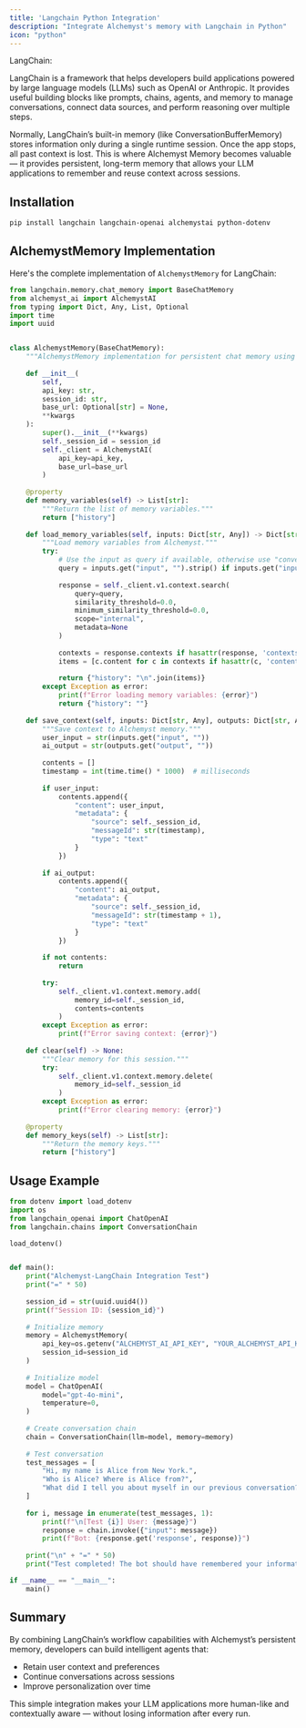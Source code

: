 ```yaml
---
title: 'Langchain Python Integration'
description: "Integrate Alchemyst's memory with Langchain in Python"
icon: "python"
---
```


LangChain:

LangChain is a framework that helps developers build applications powered by large language models (LLMs) such as OpenAI or Anthropic. It provides useful building blocks like prompts, chains, agents, and memory to manage conversations, connect data sources, and perform reasoning over multiple steps.

Normally, LangChain’s built-in memory (like ConversationBufferMemory) stores information only during a single runtime session. Once the app stops, all past context is lost.
This is where Alchemyst Memory becomes valuable — it provides persistent, long-term memory that allows your LLM applications to remember and reuse context across sessions.

## Installation

```bash
pip install langchain langchain-openai alchemystai python-dotenv
```

## AlchemystMemory Implementation

Here's the complete implementation of `AlchemystMemory` for LangChain:

```python
from langchain.memory.chat_memory import BaseChatMemory
from alchemyst_ai import AlchemystAI
from typing import Dict, Any, List, Optional
import time
import uuid


class AlchemystMemory(BaseChatMemory):
    """AlchemystMemory implementation for persistent chat memory using Alchemyst AI."""
    
    def __init__(
        self,
        api_key: str,
        session_id: str,
        base_url: Optional[str] = None,
        **kwargs
    ):
        super().__init__(**kwargs)
        self._session_id = session_id
        self._client = AlchemystAI(
            api_key=api_key,
            base_url=base_url
        )
    
    @property
    def memory_variables(self) -> List[str]:
        """Return the list of memory variables."""
        return ["history"]
    
    def load_memory_variables(self, inputs: Dict[str, Any]) -> Dict[str, Any]:
        """Load memory variables from Alchemyst."""
        try:
            # Use the input as query if available, otherwise use "conversation"
            query = inputs.get("input", "").strip() if inputs.get("input") else "conversation"
            
            response = self._client.v1.context.search(
                query=query,
                similarity_threshold=0.0,
                minimum_similarity_threshold=0.0,
                scope="internal",
                metadata=None
            )
            
            contexts = response.contexts if hasattr(response, 'contexts') else []
            items = [c.content for c in contexts if hasattr(c, 'content') and c.content]
            
            return {"history": "\n".join(items)}
        except Exception as error:
            print(f"Error loading memory variables: {error}")
            return {"history": ""}
    
    def save_context(self, inputs: Dict[str, Any], outputs: Dict[str, Any]) -> None:
        """Save context to Alchemyst memory."""
        user_input = str(inputs.get("input", ""))
        ai_output = str(outputs.get("output", ""))
        
        contents = []
        timestamp = int(time.time() * 1000)  # milliseconds
        
        if user_input:
            contents.append({
                "content": user_input,
                "metadata": {
                    "source": self._session_id,
                    "messageId": str(timestamp),
                    "type": "text"
                }
            })
        
        if ai_output:
            contents.append({
                "content": ai_output,
                "metadata": {
                    "source": self._session_id,
                    "messageId": str(timestamp + 1),
                    "type": "text"
                }
            })
        
        if not contents:
            return
        
        try:
            self._client.v1.context.memory.add(
                memory_id=self._session_id,
                contents=contents
            )
        except Exception as error:
            print(f"Error saving context: {error}")
    
    def clear(self) -> None:
        """Clear memory for this session."""
        try:
            self._client.v1.context.memory.delete(
                memory_id=self._session_id
            )
        except Exception as error:
            print(f"Error clearing memory: {error}")
    
    @property
    def memory_keys(self) -> List[str]:
        """Return the memory keys."""
        return ["history"]
```

## Usage Example

```python
from dotenv import load_dotenv
import os
from langchain_openai import ChatOpenAI
from langchain.chains import ConversationChain

load_dotenv()


def main():
    print("Alchemyst-LangChain Integration Test")
    print("=" * 50)
    
    session_id = str(uuid.uuid4())
    print(f"Session ID: {session_id}")
    
    # Initialize memory
    memory = AlchemystMemory(
        api_key=os.getenv("ALCHEMYST_AI_API_KEY", "YOUR_ALCHEMYST_API_KEY"),
        session_id=session_id
    )
    
    # Initialize model
    model = ChatOpenAI(
        model="gpt-4o-mini",
        temperature=0,
    )
    
    # Create conversation chain
    chain = ConversationChain(llm=model, memory=memory)
    
    # Test conversation
    test_messages = [
        "Hi, my name is Alice from New York.",
        "Who is Alice? Where is Alice from?",
        "What did I tell you about myself in our previous conversation?"
    ]
    
    for i, message in enumerate(test_messages, 1):
        print(f"\n[Test {i}] User: {message}")
        response = chain.invoke({"input": message})
        print(f"Bot: {response.get('response', response)}")
    
    print("\n" + "=" * 50)
    print("Test completed! The bot should have remembered your information.")

if __name__ == "__main__":
    main()
```

## Summary

By combining LangChain’s workflow capabilities with Alchemyst’s persistent memory, developers can build intelligent agents that:

- Retain user context and preferences
- Continue conversations across sessions
- Improve personalization over time

This simple integration makes your LLM applications more human-like and contextually aware — without losing information after every run.